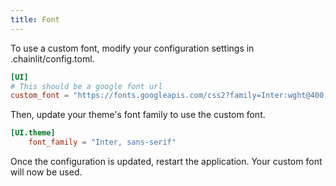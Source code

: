 ```yaml
---
title: Font
---
```


To use a custom font, modify your configuration settings in .chainlit/config.toml.

```toml config.toml
[UI]
# This should be a google font url
custom_font = "https://fonts.googleapis.com/css2?family=Inter:wght@400;500;700&display=swap"
```

Then, update your theme's font family to use the custom font.

```toml config.toml
[UI.theme]
    font_family = "Inter, sans-serif"
```

Once the configuration is updated, restart the application. Your custom font will now be used.
